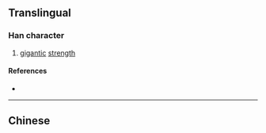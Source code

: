{{also|屓}}
{{character info/new}}
==Translingual==

===Han character===
{{Han char|rn=44|rad=尸|as=04|sn=7|four=|canj=SBO|ids=⿸尸贝}}

# [[gigantic]] [[strength]]

====References====
* {{Han ref|kx=0300.241|hdz=20966.141|uh=5C43|ud=23619}}

----

==Chinese==
{{zh-see|屭}}